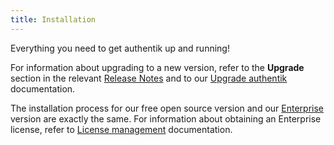 ```yaml
---
title: Installation
---
```


Everything you need to get authentik up and running!

For information about upgrading to a new version, refer to the <b>Upgrade</b> section in the relevant [Release Notes](../releases) and to our [Upgrade authentik](../installation/upgrade.mdx) documentation.

The installation process for our free open source version and our [Enterprise](../enterprise/index.md) version are exactly the same. For information about obtaining an Enterprise license, refer to [License management](../enterprise/manage-enterprise.md#license-management) documentation.


<DocCardList />
